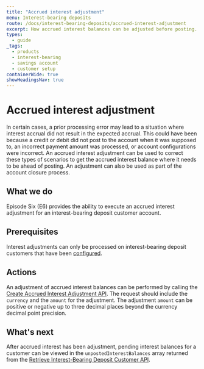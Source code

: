 ```yaml
---
title: "Accrued interest adjustment"
menu: Interest-bearing deposits
route: /docs/interest-bearing-deposits/accrued-interest-adjustment
excerpt: How accrued interest balances can be adjusted before posting.
types:
  - guide
_tags:
  - products
  - interest-bearing
  - savings account
  - customer setup
containerWide: true
showHeadingsNav: true
---
```


# Accrued interest adjustment

In certain cases, a prior processing error may lead to a situation where interest accrual did not result in the expected accrual. This could have been because a credit or debit did not post to the account when it was supposed to, an incorrect payment amount was processed, or account configurations were incorrect. An accrued interest adjustment can be used to correct these types of scenarios to get the accrued interest balance where it needs to be ahead of posting. An adjustment can also be used as part of the account closure process.

## What we do

Episode Six (E6) provides the ability to execute an accrued interest adjustment for an interest-bearing deposit customer account.

## Prerequisites

Interest adjustments can only be processed on interest-bearing deposit customers that have been [configured](/docs/interest-bearing-deposits/customer-configuration).

## Actions

An adjustment of accrued interest balances can be performed by calling the [Create Accrued Interest Adjustment API](/tech-specs/interest-bearing-deposits/customers/api?#operation/adjustInterest). The request should include the `currency` and the `amount` for the adjustment. The adjustment `amount` can be positive or negative up to three decimal places beyond the currency decimal point precision.

## What's next

After accrued interest has been adjustment, pending interest balances for a customer can be viewed in the `unpostedInterestBalances` array returned from the [Retrieve Interest-Bearing Deposit Customer API](/tech-specs/interest-bearing-deposits/customers/api?#operation/retrieveInterestBearingDepositsCustomer).